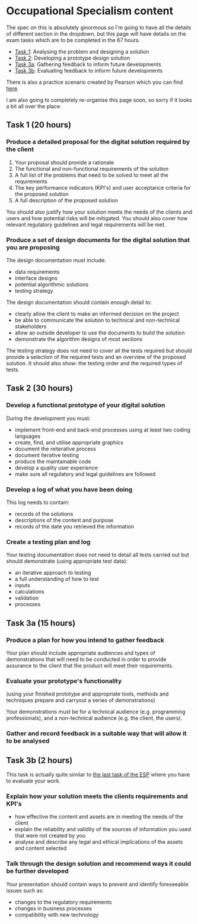# Occupational Specialism content

The spec on this is absolutely ginormous so I'm going to have all the details of different section in the dropdown, but this page will have details on the exam tasks which are to be completed in the 67 hours.

- [Task 1](#task-1-20-hours): Analysing the problem and designing a solution
- [Task 2](#task-2-30-hours): Developing a prototype design solution
- [Task 3a](#task-3a-15-hours): Gathering feedback to inform future developments
- [Task 3b](#task-3b-2-hours): Evaluating feedback to inform future developments

There is also a practice scenario created by Pearson which you can find [here](/bean-and-brew-scenario).

I am also going to completely re-organise this page soon, so sorry if it looks a bit all over the place.


## Task 1 (20 hours)

### Produce a detailed proposal for the digital solution required by the client
1. Your proposal should provide a rationale
2. The functional and non-functional requirements of the solution
3. A full list of the problems that need to be solved to meet all the requirements
4. The key performance indicators (KPI's) and user acceptance criteria for the proposed solution
5. A full description of the proposed solution

You should also justify how your solution meets the needs of the clients and users and how potential risks will be mitigated. You should also cover how relevant regulatory guidelines and legal requirements will be met.

### Produce a set of design documents for the digital solution that you are proposing
The design documentation must include:
- data requirements
- interface designs
- potential algorithmic solutions
- testing strategy

The design documentation should contain enough detail to:
- clearly allow the client to make an informed decision on the project
- be able to communicate the solution to technical and non-technical stakeholders
- allow an outside developer to use the documents to build the solution
- demonstrate the algorithm designs of most sections

The testing strategy does not need to cover all the tests required but should provide a selection of the required tests and an overview of the proposed solution. It should also show: the testing order and the required types of tests.


## Task 2 (30 hours)

### Develop a functional prototype of your digital solution

During the development you must:
- implement front-end and back-end processes using at least two coding languages
- create, find, and utilise appropriate graphics
- document the reiterative process
- document iterative testing
- produce the maintainable code
- develop a quality user experience
- make sure all regulatory and legal guidelines are followed

### Develop a log of what you have been doing
This log needs to contain:
- records of the solutions
- descriptions of the content and purpose
- records of the date you retrieved the information

### Create a testing plan and log
Your testing documentation does not need to detail all tests carried out but should demonstrate (using appropriate test data):
- an iterative approach to testing
- a full understanding of how to test
- inputs
- calculations
- validation
- processes


## Task 3a (15 hours)

### Produce a plan for how you intend to gather feedback
Your plan should include appropriate audiences and types of demonstrations that will need to be conducted in order to provide assurance to the client that the product will meet their requirements.

### Evaluate your prototype's functionality
(using your finished prototype and appropriate tools, methods and techniques prepare and carryout a series of demonstrations)

Your demonstrations must be for a technical audience (e.g. programming professionals), and a non-technical audience (e.g. the client, the users).

### Gather and record feedback in a suitable way that will allow it to be analysed


## Task 3b (2 hours)

This task is actually quite similar to [the last task of the ESP](/esp/task-4b) where you have to evaluate your work.

### Explain how your solution meets the clients requirements and KPI's
- how effective the content and assets are in meeting the needs of the client
- explain the reliability and validity of the sources of information you used that were not created by you
- analyse and describe any legal and ethical implications of the assets and content selected

### Talk through the design solution and recommend ways it could be further developed
Your presentation should contain ways to prevent and identify foreseeable issues such as:
- changes to the regulatory requirements
- changes in business processes
- compatibility with new technology
